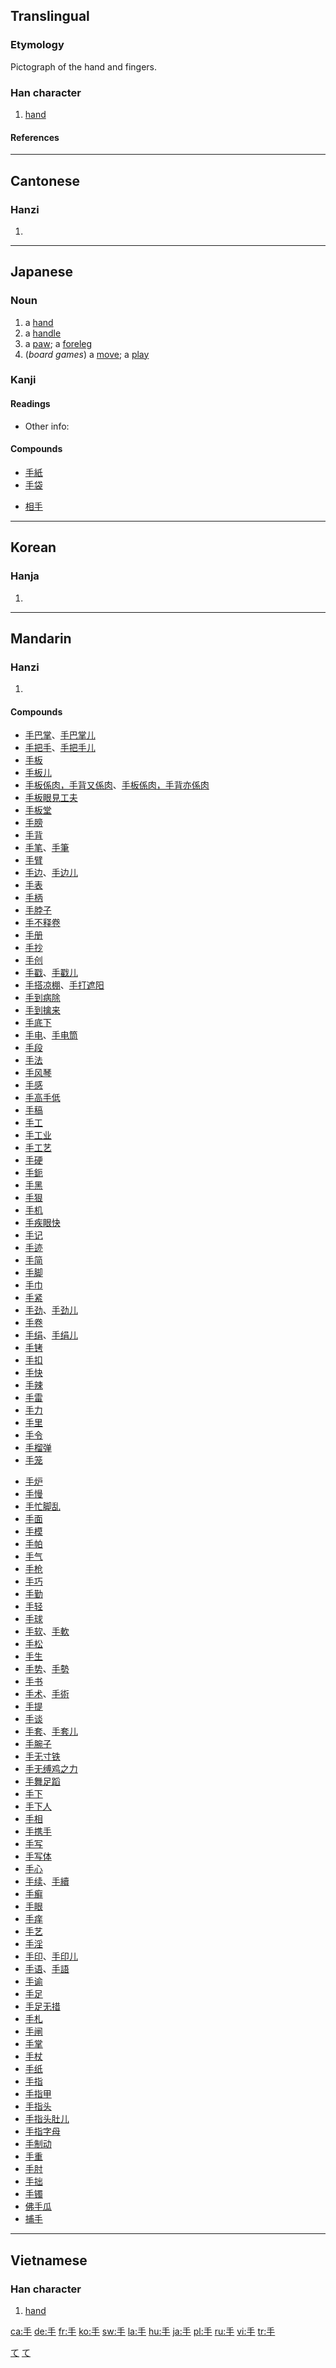 ==Translingual==
{{stroke order|strokes=4}}
===Etymology===
Pictograph of the hand and fingers.
===Han character===
{{Han char|rn=64|rad=手|as=00|sn=4|four=2050<sub>0</sub>|canj=手 (Q)}}
# [[hand]]
====References====
{{Han ref|kx=0416.280|dkj=11768|dj=0762.090|hdz=31824.010|uh=624B|ud=25163|bh=A4E2|bd=42210}}
----

==Cantonese==
===Hanzi===
{{yue-hanzi|jyut=|y=sau2}}
# {{defn|Cantonese}}
----
== Japanese ==
=== Noun ===
[[Category:1000_Japanese_basic_words|て]]
{{ja-noun|k|hira=て|rom=te}}
#a [[hand]]
#a [[handle]]
#a [[paw]]; a [[foreleg]]
#(''board games'') a [[move]]; a [[play]]
[[Category:ja:Anatomy|て]]
===Kanji===
{{ja-kanji|grade=1|rs=手00}}
====Readings====
{{ja-readings|on=[[しゅ]](shu), [[しゅう]] (shū)|kun=[[て]] (te), [[てずから]] (tezukara)}}
*Other info:

====Compounds====
{{top2}}
*[[手紙]]
*[[手袋]]
{{mid2}}
*[[相手]]
{{bottom}}
----

==Korean==
===Hanja===
{{ko-hanja|hangeul=수|eumhun=손|rv=su|mr=su|y=swu}}
# {{defn|Korean}}
----

==Mandarin==
===Hanzi===
{{cmn-hanzi|pin=[[shǒu]] (shou3)|wg=shou<sup>3</sup>}}
# {{defn|Mandarin}}

====Compounds====
{{top}}
*[[手巴掌]]、[[手巴掌儿]]
*[[手把手]]、[[手把手儿]]
*[[手板]]
*[[手板儿]]
*[[手板係肉，手背又係肉]]、[[手板係肉，手背亦係肉]]
*[[手板眼見工夫]]
*[[手板堂]]
*[[手膀]]
*[[手背]]
*[[手笔]]、[[手筆]]
*[[手臂]]
*[[手边]]、[[手边儿]]
*[[手表]]
*[[手柄]]
*[[手脖子]]
*[[手不释卷]]
*[[手册]]
*[[手抄]]
*[[手创]]
*[[手戳]]、[[手戳儿]]
*[[手搭凉棚]]、[[手打遮阳]]
*[[手到病除]]
*[[手到擒来]]
*[[手底下]]
*[[手电]]、[[手电筒]]
*[[手段]]
*[[手法]]
*[[手风琴]]
*[[手感]]
*[[手高手低]]
*[[手稿]]
*[[手工]]
*[[手工业]]
*[[手工艺]]
*[[手硬]]
*[[手鈪]]
*[[手黑]]
*[[手狠]]
*[[手机]]
*[[手疾眼快]]
*[[手记]]
*[[手迹]]
*[[手简]]
*[[手脚]]
*[[手巾]]
*[[手紧]]
*[[手劲]]、[[手劲儿]]
*[[手卷]]
*[[手绢]]、[[手绢儿]]
*[[手铐]]
*[[手扣]]
*[[手快]]
*[[手辣]]
*[[手雷]]
*[[手力]]
*[[手里]]
*[[手令]]
*[[手榴弹]]
*[[手笼]]
{{mid}}
*[[手炉]]
*[[手慢]]
*[[手忙脚乱]]
*[[手面]]
*[[手模]]
*[[手帕]]
*[[手气]]
*[[手枪]]
*[[手巧]]
*[[手勤]]
*[[手轻]]
*[[手球]]
*[[手软]]、[[手軟]]
*[[手松]]
*[[手生]]
*[[手势]]、[[手勢]]
*[[手书]]
*[[手术]]、[[手術]]
*[[手提]]
*[[手谈]]
*[[手套]]、[[手套儿]]
*[[手腕子]]
*[[手无寸铁]]
*[[手无缚鸡之力]]
*[[手舞足蹈]]
*[[手下]]
*[[手下人]]
*[[手相]]
*[[手携手]]
*[[手写]]
*[[手写体]]
*[[手心]]
*[[手续]]、[[手續]]
*[[手癣]]
*[[手眼]]
*[[手痒]]
*[[手艺]]
*[[手淫]]
*[[手印]]、[[手印儿]]
*[[手语]]、[[手語]]
*[[手谕]]
*[[手足]]
*[[手足无措]]
*[[手札]]
*[[手闸]]
*[[手掌]]
*[[手杖]]
*[[手纸]]
*[[手指]]
*[[手指甲]]
*[[手指头]]
*[[手指头肚儿]]
*[[手指字母]]
*[[手制动]]
*[[手重]]
*[[手肘]]
*[[手拙]]
*[[手镯]]
*[[佛手瓜]]
*[[捕手]]
{{bottom}}
----

==Vietnamese==
===Han character===
{{vi-hantu|[[trì]], [[thủ]]}}
# [[hand]]

[[ca:手]]
[[de:手]]
[[fr:手]]
[[ko:手]]
[[sw:手]]
[[la:手]]
[[hu:手]]
[[ja:手]]
[[pl:手]]
[[ru:手]]
[[vi:手]]
[[tr:手]]